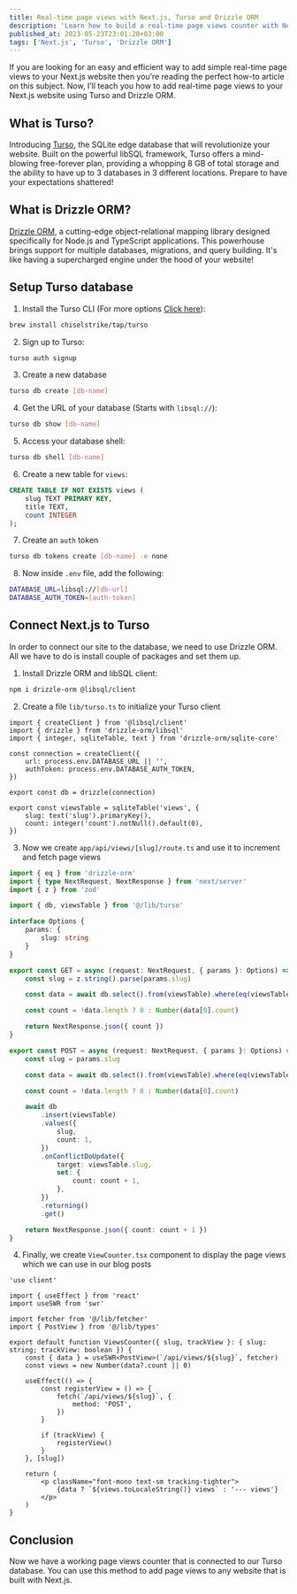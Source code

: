 ```yaml
---
title: Real-time page views with Next.js, Turso and Drizzle ORM
description: 'Learn how to build a real-time page views counter with Next.js, Turso and Drizzle ORM'
published_at: 2023-05-23T23:01:20+03:00
tags: ['Next.js', 'Turso', 'Drizzle ORM']
---
```


If you are looking for an easy and efficient way to add simple real-time page views to your Next.js website then you’re reading the perfect how-to article on this subject. Now, I’ll teach you how to add real-time page views to your Next.js website using Turso and Drizzle ORM.

## What is Turso?

Introducing [Turso](https://turso.tech/), the SQLite edge database that will revolutionize your website. Built on the powerful libSQL framework, Turso offers a mind-blowing free-forever plan, providing a whopping 8 GB of total storage and the ability to have up to 3 databases in 3 different locations. Prepare to have your expectations shattered!

## What is Drizzle ORM?

[Drizzle ORM](https://drizzle.team/), a cutting-edge object-relational mapping library designed specifically for Node.js and TypeScript applications. This powerhouse brings support for multiple databases, migrations, and query building. It's like having a supercharged engine under the hood of your website!

## Setup Turso database

1. Install the Turso CLI (For more options [Click here](https://docs.turso.tech/tutorials/get-started-turso-cli/step-01-installation)):

```bash
brew install chiselstrike/tap/turso
```

2. Sign up to Turso:

```bash
turso auth signup
```

3. Create a new database

```bash
turso db create [db-name]
```

4. Get the URL of your database (Starts with `libsql://`):

```bash
turso db show [db-name]
```

5. Access your database shell:

```bash
turso db shell [db-name]
```

6. Create a new table for `views`:

```sql
CREATE TABLE IF NOT EXISTS views (
    slug TEXT PRIMARY KEY,
    title TEXT,
    count INTEGER
);
```

7. Create an `auth` token

```bash
turso db tokens create [db-name] -e none
```

8. Now inside `.env` file, add the following:

```bash title=".env.local"
DATABASE_URL=libsql://[db-url]
DATABASE_AUTH_TOKEN=[auth-token]
```

## Connect Next.js to Turso

In order to connect our site to the database, we need to use Drizzle ORM. All we have to do is install couple of packages and set them up.

1. Install Drizzle ORM and libSQL client:

```bash
npm i drizzle-orm @libsql/client
```

2. Create a file `lib/turso.ts` to initialize your Turso client

```tsx title="lib/turso.ts"
import { createClient } from '@libsql/client'
import { drizzle } from 'drizzle-orm/libsql'
import { integer, sqliteTable, text } from 'drizzle-orm/sqlite-core'

const connection = createClient({
	url: process.env.DATABASE_URL || '',
	authToken: process.env.DATABASE_AUTH_TOKEN,
})

export const db = drizzle(connection)

export const viewsTable = sqliteTable('views', {
	slug: text('slug').primaryKey(),
	count: integer('count').notNull().default(0),
})
```

3. Now we create `app/api/views/[slug]/route.ts` and use it to increment and fetch page views

```ts title="app/api/views/[slug]/route.ts"
import { eq } from 'drizzle-orm'
import { type NextRequest, NextResponse } from 'next/server'
import { z } from 'zod'

import { db, viewsTable } from '@/lib/turso'

interface Options {
	params: {
		slug: string
	}
}

export const GET = async (request: NextRequest, { params }: Options) => {
	const slug = z.string().parse(params.slug)

	const data = await db.select().from(viewsTable).where(eq(viewsTable.slug, slug)).all()

	const count = !data.length ? 0 : Number(data[0].count)

	return NextResponse.json({ count })
}

export const POST = async (request: NextRequest, { params }: Options) => {
	const slug = params.slug

	const data = await db.select().from(viewsTable).where(eq(viewsTable.slug, slug)).all()

	const count = !data.length ? 0 : Number(data[0].count)

	await db
		.insert(viewsTable)
		.values({
			slug,
			count: 1,
		})
		.onConflictDoUpdate({
			target: viewsTable.slug,
			set: {
				count: count + 1,
			},
		})
		.returning()
		.get()

	return NextResponse.json({ count: count + 1 })
}
```

4. Finally, we create `ViewCounter.tsx` component to display the page views which we can use in our blog posts

```tsx title="components/ViewCounter.tsx"
'use client'

import { useEffect } from 'react'
import useSWR from 'swr'

import fetcher from '@/lib/fetcher'
import { PostView } from '@/lib/types'

export default function ViewsCounter({ slug, trackView }: { slug: string; trackView: boolean }) {
	const { data } = useSWR<PostView>(`/api/views/${slug}`, fetcher)
	const views = new Number(data?.count || 0)

	useEffect(() => {
		const registerView = () => {
			fetch(`/api/views/${slug}`, {
				method: 'POST',
			})
		}

		if (trackView) {
			registerView()
		}
	}, [slug])

	return (
		<p className="font-mono text-sm tracking-tighter">
			{data ? `${views.toLocaleString()} views` : '--- views'}
		</p>
	)
}
```

## Conclusion

Now we have a working page views counter that is connected to our Turso database. You can use this method to add page views to any website that is built with Next.js.
